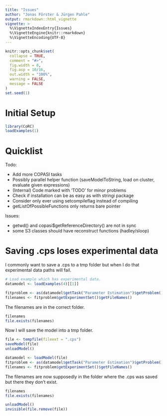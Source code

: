 ```yaml
---
title: "Issues"
author: "Jonas Förster & Jürgen Pahle"
output: rmarkdown::html_vignette
vignette: >
  %\VignetteIndexEntry{Issues}
  %\VignetteEngine{knitr::rmarkdown}
  %\VignetteEncoding{UTF-8}
---
```


```r
knitr::opts_chunk$set(
  collapse = TRUE,
  comment = "#>",
  fig.width = 8,
  fig.asp = 10/16,
  out.width = "100%",
  warning = FALSE,
  message = FALSE
)
set.seed(1)
```

# Initial Setup

```r
library(CoRC)
loadExamples(1)
```

# Quicklist

Todo:

* Add more COPASI tasks
* Possibly parallel helper function (saveModelToString, load on cluster, evaluate given expressions)
* (Internal) Code marked with 'TODO' for minor problems
* Check if installation can be as easy as with stringi package
* Consider only ever using setcompileflag instead of compiling
* getListOfPossibleFunctions only returns bare pointer

Issues:

* getwd() and copasi$getReferenceDirectory() are not in sync
* some S3 classes should have reconstruct functions (hadley/sloop)

# Saving .cps loses experimental data

I commonly want to save a .cps to a tmp folder but when I do that experimental data paths will fail.

```r
# Load example which has experimental data.
datamodel <- loadExamples(4)[[1]]

fitproblem <- as(datamodel$getTask("Parameter Estimation")$getProblem(), "_p_CFitProblem")
filenames <- fitproblem$getExperimentSet()$getFileNames()
```

The filenames are in the correct folder.

```r
filenames
file.exists(filenames)
```

Now I will save the model into a tmp folder.

```r
file <- tempfile(fileext = ".cps")
saveModel(file)
unloadModel()

datamodel <- loadModel(file)
fitproblem <- as(datamodel$getTask("Parameter Estimation")$getProblem(), "_p_CFitProblem")
filenames <- fitproblem$getExperimentSet()$getFileNames()
```

The filenames are now supposedly in the folder where the .cps was saved but there they don't exist.

```r
filenames
file.exists(filenames)
```

```r
unloadModel()
invisible(file.remove(file))
```
